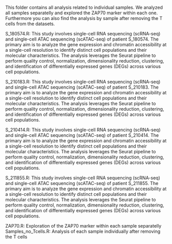 This folder contains all analysis related to individual samples. We analyzed all samples separatelly and explored the ZAP70 marker within each one. Furthermore you can also find the analysis by sample after removing the T cells from the datasets.

S_180574.R: This study involves single-cell RNA sequencing (scRNA-seq) and single-cell ATAC sequencing (scATAC-seq) of patient S_180574. The primary aim is to analyze the gene expression and chromatin accessibility at a single-cell resolution to identify distinct cell populations and their molecular characteristics. The analysis leverages the Seurat pipeline to perform quality control, normalization, dimensionality reduction, clustering, and identification of differentially expressed genes (DEGs) across various cell populations.

S_210183.R: This study involves single-cell RNA sequencing (scRNA-seq) and single-cell ATAC sequencing (scATAC-seq) of patient S_210183. The primary aim is to analyze the gene expression and chromatin accessibility at a single-cell resolution to identify distinct cell populations and their molecular characteristics. The analysis leverages the Seurat pipeline to perform quality control, normalization, dimensionality reduction, clustering, and identification of differentially expressed genes (DEGs) across various cell populations.

S_210414.R: This study involves single-cell RNA sequencing (scRNA-seq) and single-cell ATAC sequencing (scATAC-seq) of patient S_210414. The primary aim is to analyze the gene expression and chromatin accessibility at a single-cell resolution to identify distinct cell populations and their molecular characteristics. The analysis leverages the Seurat pipeline to perform quality control, normalization, dimensionality reduction, clustering, and identification of differentially expressed genes (DEGs) across various cell populations.

S_211855.R: This study involves single-cell RNA sequencing (scRNA-seq) and single-cell ATAC sequencing (scATAC-seq) of patient S_211855. The primary aim is to analyze the gene expression and chromatin accessibility at a single-cell resolution to identify distinct cell populations and their molecular characteristics. The analysis leverages the Seurat pipeline to perform quality control, normalization, dimensionality reduction, clustering, and identification of differentially expressed genes (DEGs) across various cell populations.

ZAP70.R: Exploration of the ZAP70 marker within each sample separatelly
Samples_no_Tcells.R: Analysis of each sample individually after removing the T cells
